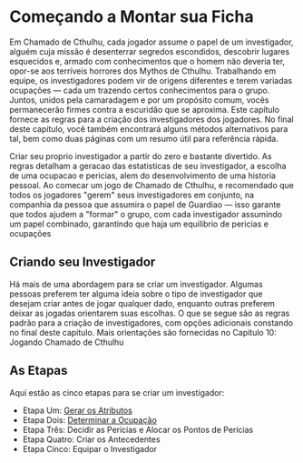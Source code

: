 # Começando a Montar sua Ficha

Em Chamado de Cthulhu, cada jogador assume
o papel de um investigador, alguém cuja
missão é desenterrar segredos escondidos,
descobrir lugares esquecidos e, armado com
conhecimentos que o homem não deveria ter,
opor-se aos terríveis horrores dos Mythos de Cthulhu.
Trabalhando em equipe, os investigadores podem vir de
origens diferentes e terem variadas ocupações — cada um
trazendo certos conhecimentos para o grupo. Juntos, unidos
pela camaradagem e por um propósito comum, vocês permanecerão firmes contra a escuridão que se aproxima.
Este capítulo fornece as regras para a criação dos investigadores dos jogadores. No final deste capítulo, você também
encontrará alguns métodos alternativos para tal, bem como
duas páginas com um resumo útil para referência rápida.

Criar seu proprio investigador
a partir do zero e bastante
divertido. As regras detalham a
geracao das estatisticas de seu
investigador, a escolha de uma
ocupacao e pericias, alem do
desenvolvimento de uma historia
pessoal. Ao comecar um jogo
de Chamado de Cthulhu, e recomendado que todos os jogadores
"gerem" seus investigadores
em conjunto, na companhia da
pessoa que assumira o papel
de Guardiao — isso garante que
todos ajudem a "formar" o
grupo, com cada investigador
assumindo um papel combinado,
garantindo que haja um equilibrio de pericias e ocupações

## Criando seu Investigador

Há mais de uma abordagem para se criar um investigador.
Algumas pessoas preferem ter alguma ideia sobre o tipo de
investigador que desejam criar antes de jogar qualquer dado,
enquanto outras preferem deixar as jogadas orientarem suas
escolhas. O que se segue são as regras padrão para a criação
de investigadores, com opções adicionais constando no final
deste capítulo. Mais orientações são fornecidas no Capítulo
10: Jogando Chamado de Cthulhu

## As Etapas
Aqui estão as cinco etapas para se criar um investigador:
- Etapa Um: [Gerar os Atributos](steps/1)
- Etapa Dois: [Determinar a Ocupação](steps/2)
- Etapa Três: Decidir as Perícias e Alocar os Pontos
de Perícias
- Etapa Quatro: Criar os Antecedentes
- Etapa Cinco: Equipar o Investigador